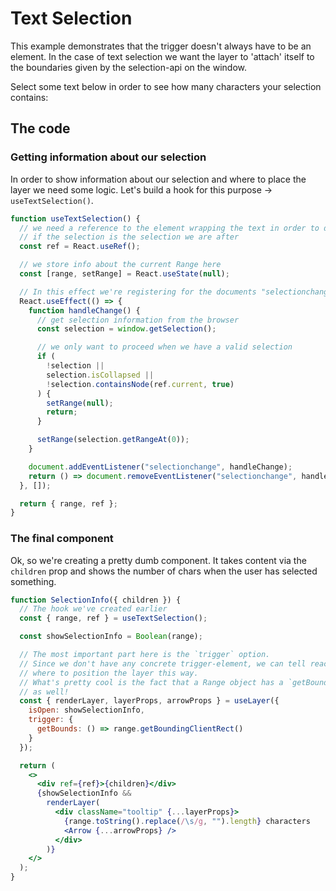 
<Meta title="Text Selection" />

# Text Selection

This example demonstrates that the trigger doesn't always have to be an element. In the case of text selection we want the
layer to 'attach' itself to the boundaries given by the selection-api on the window.

Select some text below in order to see how many characters your selection contains:

<Canvas withSource="none">
  <TextSelection />
</Canvas>

## The code

### Getting information about our selection

In order to show information about our selection and where to place the layer we need some logic.
Let's build a hook for this purpose -> `useTextSelection()`.

```jsx
function useTextSelection() {
  // we need a reference to the element wrapping the text in order to determine
  // if the selection is the selection we are after
  const ref = React.useRef();

  // we store info about the current Range here
  const [range, setRange] = React.useState(null);

  // In this effect we're registering for the documents "selectionchange" event
  React.useEffect(() => {
    function handleChange() {
      // get selection information from the browser
      const selection = window.getSelection();

      // we only want to proceed when we have a valid selection
      if (
        !selection ||
        selection.isCollapsed ||
        !selection.containsNode(ref.current, true)
      ) {
        setRange(null);
        return;
      }

      setRange(selection.getRangeAt(0));
    }

    document.addEventListener("selectionchange", handleChange);
    return () => document.removeEventListener("selectionchange", handleChange);
  }, []);

  return { range, ref };
}
```

### The final component

Ok, so we're creating a pretty dumb component. It takes content via the `children` prop and shows the number
of chars when the user has selected something.

```jsx
function SelectionInfo({ children }) {
  // The hook we've created earlier
  const { range, ref } = useTextSelection();

  const showSelectionInfo = Boolean(range);

  // The most important part here is the `trigger` option.
  // Since we don't have any concrete trigger-element, we can tell react-laag
  // where to position the layer this way.
  // What's pretty cool is the fact that a Range object has a `getBoundingClientRect()`
  // as well!
  const { renderLayer, layerProps, arrowProps } = useLayer({
    isOpen: showSelectionInfo,
    trigger: {
      getBounds: () => range.getBoundingClientRect()
    }
  });

  return (
    <>
      <div ref={ref}>{children}</div>
      {showSelectionInfo &&
        renderLayer(
          <div className="tooltip" {...layerProps}>
            {range.toString().replace(/\s/g, "").length} characters
            <Arrow {...arrowProps} />
          </div>
        )}
    </>
  );
}
```
